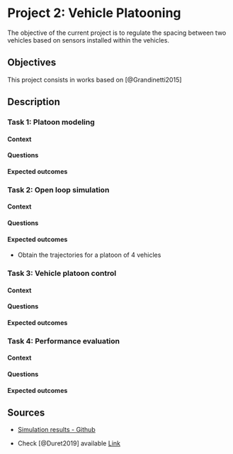 # Project 2: Vehicle Platooning

The objective of the current project is to regulate the spacing between two vehicles based on sensors installed
within the vehicles. 


## Objectives {-}

This project consists in works based on [@Grandinetti2015]

## Description {-}

### Task 1: Platoon modeling {-}

#### Context {-}

#### Questions {-}

#### Expected outcomes {-}

### Task 2: Open loop simulation {-}

#### Context {-}

#### Questions {-}

#### Expected outcomes {-}

* Obtain the trajectories for a platoon of 4 vehicles 

### Task 3: Vehicle platoon control {-}

#### Context {-}

#### Questions {-}

#### Expected outcomes {-}

### Task 4: Performance evaluation {-}

#### Context {-}

#### Questions {-}

#### Expected outcomes {-}

## Sources {-}

- [Simulation results - Github](https://github.com/aladinoster/density-reconstruction)

- Check [@Duret2019] available [Link](http://bit.ly/Hierarchical_ISTTT)

